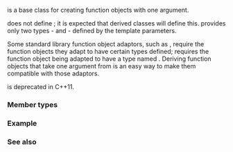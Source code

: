 {{cpp/title|unary_function}}
{{cpp/utility/functional/navbar}}
{{dcl begin}}
{{dcl header|functional}}
{{dcl|until=c++17|deprecated=c++11|1=
template&lt; typename ArgumentType, typename ResultType &gt;
struct unary_function;
}}
{{dcl end}}

{{tt|std::unary_function}} is a base class for creating function objects with one argument.

{{tt|std::unary_function}} does not define {{c|operator()}}; it is expected that derived classes will define this. {{tt|std::unary_function}} provides only two types - {{tt|argument_type}} and {{tt|result_type}} - defined by the template parameters.

Some standard library function object adaptors, such as {{lc|std::not1}}, require the function objects they adapt to have certain types defined; {{lc|std::not1}} requires the function object being adapted to have a type named {{tt|argument_type}}. Deriving function objects that take one argument from {{tt|std::unary_function}} is an easy way to make them compatible with those adaptors.

{{tt|std::unary_function}} is deprecated in C++11.

===Member types===
{{dsc begin}}
{{dsc hitem|Type|Definition}}
{{dsc|{{tt|argument_type}}|{{tt|ArgumentType}}}}
{{dsc|{{tt|result_type}}|{{tt|ResultType}}}}
{{dsc end}}

===Example===
{{example
|code=
#include &lt;algorithm&gt;
#include &lt;functional&gt;
#include &lt;iostream&gt;
#include &lt;vector&gt;

struct less_than_7 : std::unary_function&lt;int, bool&gt;
{
    bool operator()(int i) const { return i &lt; 7; }
};

int main()
{
    std::vector&lt;int&gt; v(10, 7);
    v[0] = v[1] = v[2] = 6;
 
    std::cout &lt;&lt; std::count_if(v.begin(), v.end(), std::not1(less_than_7()));
 
    // C++11 solution:
    // Cast to std::function&lt;bool (int)&gt; somehow - even with a lambda
    // std::cout &lt;&lt; std::count_if(v.begin(), v.end(),
    //     std::not1(std::function&lt;bool (int)&gt;([](int i) { return i &lt; 7; })));
}
|output=
7
}}

===See also===
{{dsc begin}}
{{dsc inc|cpp/utility/functional/dsc function}}
{{dsc inc|cpp/utility/functional/dsc move_only_function}}
{{dsc inc|cpp/utility/functional/dsc ptr_fun}}
{{dsc inc|cpp/utility/functional/dsc pointer_to_unary_function}}
{{dsc inc|cpp/utility/functional/dsc binary_function}}
{{dsc end}}

{{langlinks|de|es|fr|it|ja|pt|ru|zh}}